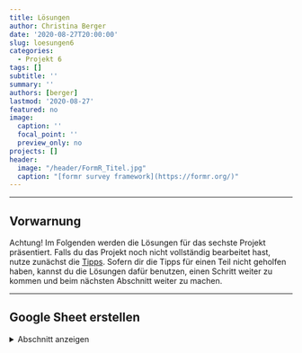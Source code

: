 ```yaml
---
title: Lösungen
author: Christina Berger
date: '2020-08-27T20:00:00'
slug: loesungen6
categories:
  - Projekt 6
tags: []
subtitle: ''
summary: ''
authors: [berger]
lastmod: '2020-08-27'
featured: no
image: 
  caption: ''
  focal_point: ''
  preview_only: no
projects: []
header:
  image: "/header/FormR_Titel.jpg"
  caption: "[formr survey framework](https://formr.org/)"
---
```



*** 

## Vorwarnung

Achtung! Im Folgenden werden die Lösungen für das sechste Projekt präsentiert. Falls du das Projekt noch nicht vollständig bearbeitet hast, nutze zunächst die [Tipps](/post/tipps6). Sofern dir die Tipps für einen Teil nicht geholfen haben, kannst du die Lösungen dafür benutzen, einen Schritt weiter zu kommen und beim nächsten Abschnitt weiter zu machen.

*** 


## Google Sheet erstellen
<details><summary>Abschnitt anzeigen</summary>
<p>

Der erste Schritt für unsere Umfrage ist das Google spreadsheet. Dies kannst du einfach über deinen Google Account erstellen. Wenn du keinen hast, kannst du auch jedes andere Tabellenprogramm nutzen wie Excel oder Gnumeric (o.ä.). Mein Google Sheet findest du [hier](https://docs.google.com/spreadsheets/d/1SF7d_v1hSCjP4DOQH1fE3dpH9VeFCs38daVE-cchoqM/edit#gid=0). 

Zunächst solltest du alle Spalten richtig benennen und zuordnen können. Dafür brauchst du auf jeden Fall `type`, `name` und `label` . `showif` benötigtst du, weil du Bedingungen für den Fragebogen bzw. für die einzelnen Items einfügen willst. Außerdem ist es sinnvoll bei `choice1` und `choice2` Ankerbeispiele für die beiden Pole hinzuschreiben, um invertierte Antworten zu verhindern. `optional` brauchst du nicht, wenn eine Antwort zu jedem Item verpflichtend sein soll. Da dies der default ist musst du dafür nichts angeben. Mit `*` macht du deutlich, dass jemand das Item nicht beantworten muss. Die Spalte `explanantion` ist für deine Ordnung und dein eigenes Verständnis zuständig.

Im zweiten Schritt solltest du die Items in die `label` Spalte einfügen und ihnen einen Variablennamen geben. Außerdem brauchst du eine Antwortskala, wobei für die meisten psychologischen Tests die Likert Skala verwendet wird. Diese kannst du mit `rating_button` verwenden. Zusätzlich musst du die minimale und maximale Punktzahl angeben, sowie  die Schrittgröße. Ich habe die Antwortmöglichkeiten 1, 2, 3, 4, 5 verwendet und benutzte daher den Code `rating_button 1,5,1`.

Zusätzlich zu dem normalen Fragebogen habe ich von Typ `note` zu Beginn eine Willkommensnachricht hinterlassen und im Anschluss nach dem Alter gefragt. Die Altersabfrage habe ich über den Typ `number` gemacht, wobei auch hier das minimale, maximale Alter und die Schrittzahl (1) angeben werden muss. Für den Fragebogen habe ich im Anschluss die Bedingung aufgestellt, dass die Personen über 12 Jahre alt sein soll (in der Spalte `showif` steht daher age > 12). 

Mit dem type `submit` kann man eine zweite Seite einfügen, was sinnvoll ist, wenn man Bedingungen abfragen will oder auch wenn man personalisiertes Feedback geben möchte, wie es bei uns der Fall ist. 
<p>


## Personalisiertes Feedback
<details><summary>Abschnitt anzeigen</summary>
<p>

Für unser internes Feedback müssen wir zunächst Mittelwerte über alle Items zu den jeweiligen Persönlichkeitseigenschaften machen. Dabei müssen wir die jeweiligen Namen der der Items aufrufen. 

```r
N1 <- 3
N2 <- 5
N3 <- 4
N4 <- 2
N5 <- 4
N6 <- 5
N7 <- 2
N8 <- 3
E1 <- 1
E2 <- 3
E3 <- 5
E4 <- 3
E5 <- 3
E6 <- 2
E7 <- 1
E8 <- 5
G1 <- 2
G2 <- 5
G3 <- 4
G4 <- 4
G5 <- 3
G6<- 2
G7 <- 3
G8 <- 1
V1 <- 3
V2 <- 2
V3 <- 2
V4 <- 3
V5 <- 5
V6 <- 2
V7 <- 2
V8 <- 1
O1 <- 1
O2 <- 3
O3 <- 3
O4 <- 2
O5 <- 1
O6 <- 2
O7 <- 5
O8 <- 3

```

```r
N <- mean(c(N1,N2, N3, N4, N5, N6, N7, N8))
E <- mean(c(E1,E2, E3, E4, E5, E6, E7, E8))
O <- mean(c(O1,O2, O3, O4, O5, O6, O7, O8))
V <- mean(c(V1, V2, V3, V4, V5, V6, V7, V8))
G <- mean(c(G1,G2, G3, G4, G5, G6, G7, G8))
```

Als nächstes müssen wir eine Matrix aus diesen Mittelwerten bilden, dabei nutzten wir zum einen den Befehl `as.matrix`, um die Mittelwerte zu einer Matrix zu konvertieren und im Anschluss `t()`, um die Matrix zu transponieren. Wenn du nicht mehr weißt, was eine transponierte Matrix ist und wofür man sie braucht kannst du dir auch [hier](https://www.youtube.com/watch?v=MbtvhxTYRgs) nochmal ein Video anschauen. Für unsere Grafik müssen die Spalten jedoch noch Namen bekommen, indem wir mit `colnames` die richtigen Eigenschaften den Spalten zuweisen.

```r
Big <- t(as.matrix(c(E,G, N,  O, V)))
colnames(Big) <- c('Extraversion','Gewissenhaft', 'Neurotizismus', 'Offenheit', 'Verträglich')
```

Für die Grafik benötigen wir das Packet `fmsb`. Das steht für *Functions for Medical Statistical Book* und ist ehemals für die Darstellung von medizinischen Daten in Japan entwickelt worden.

```r
#install.packages('fmsb')
library(fmsb)
```

Die letzten wichtigen Schritte sind, unsere Daten in einen Dataframe zu konvertieren und jeder Variable den maximalen und minimalen Wert anzugeben. Da bedeutet, dass wir für unser Diagramm sagen müssen, dass der Abstand vom inneren Punkt bis zum äußeren Rand 5 beträgt. Damit sieht unsere Tabelle jetzt so aus, dass jede Variable die richtige Überschrift hat, mit dem durchschnittlichen Wert (hier nur beispielhafte Werte), dem maximalen und minimalen Wert, sprich 1 und 5.

```r
Big <- as.data.frame(Big)
Big <- rbind(rep(5,5) , rep(1,5) , Big)
Big
```

Der Befehl, um unser SpiderPlot zu erstellen ist dieser: 
```r
radarchart(Big)
```

Wenn dieser Code in R funktioniert solltest du ihn in eine neue Zeile von deiner Tabelle einfügen. Damit ist deine Tabelle komplett. Wenn du den Link von deinem Google Sheet kopierst kannst du ihn über die Website einlesen.
<p>


## Survey und Run erstellen
<details><summary>Abschnitt anzeigen</summary>
<p>

Auf der Website von formr kannst du nun eine neue `Survey` erstellen und diese auch testen. Im Anschluss musst du einen neuen `Run` erstellen und die Umfrage hinzufügen. Außerdem benötigst du einen Stop-Befehl, um die Studie zum Laufen zu bringen. Um deine Studie verschicken zu können, musst du oben rechts bei `publicness` die Studie auf öffentlich stellen. Direkt rechts neben dem Namen deiner Studie sieht du einen Link,s den du einfach kopieren kannst und an deine Teilnehmer versendest.

<p>

